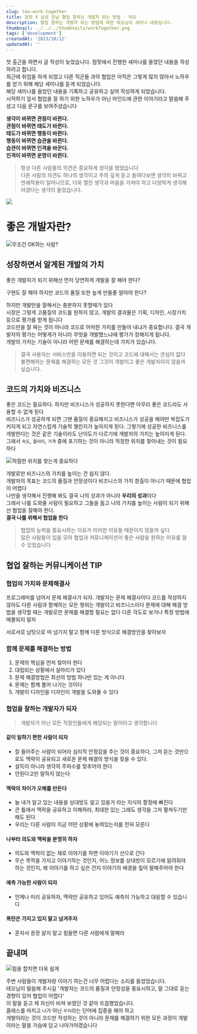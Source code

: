 ```yaml
---
slug: teo-work-together
title: 점핏 X 삼성 강남 협업 잘하는 개발자 되는 방법 - 테오
description: 협업 잘하는 개발자 되는 방법에 대한 테오님의 세미나 내용입니다.
thumbnail: ../../../thumbnails/workTogether.png
tags: ['development']
createdAt: '2023/10/12'
updatedAt: ''
---
```


첫 출근을 하면서 글 작성이 늦었습니다. 점핏에서 진행한 세미나를 들었던 내용을 작성하려고 합니다.<br/>
최근에 취업을 하게 되었고 다른 직군들 과의 협업은 아직은 그렇게 많지 않아서 노하우를 얻기 위해 해당 세미나를 듣게 되었습니다.<br/>
해당 세미나를 들었던 내용을 기록하고 공유하고 싶어 작성하게 되었습니다.<br/>
시작하기 앞서 협업을 잘 하기 위한 노하우가 아닌 마인드에 관한 이야기라고 말씀해 주셨고 다음 문구를 보여주셨습니다

**생각이 바뀌면 관점이 바뀐다.<br />관점이 바뀌면 태도가 바뀐다.<br />태도가 바뀌면 행동이 바뀐다.<br />행동이 바뀌면 습관을 바뀐다.<br />습관이 바뀌면 인격을 바꾼다.<br />인격이 바뀌면 운명이 바뀐다.**

> 항상 다른 사람들의 의견은 중요하게 생각을 했었습니다<br/>
> 다른 사람의 의견도 하나의 생각이고 주의 깊게 듣고 들여다보면 생각이 바뀌고 연쇄작용이 일어나므로,
> 더욱 열린 생각과 마음을 가져야 하고 다양하게 생각해야겠다는 생각이 들었습니다.

![](1.jpg)

# 좋은 개발자란?

![무조건 OK하는 사람?](3.png)

## 성장하면서 알게된 개발의 가치

좋은 개발자가 되기 위해선 먼저 당연하게 개발을 잘 해야 한다?

구현도 잘 해야 하지만 코드의 품질 또한 높게 만들줄 알아야 한다?

하지만 개발만을 잘해서는 충분하지 못할때가 있다<br/>
시장은 그렇게 고품질의 코드를 원하지 않고, 개발의 결과물은 기획, 디자인, 시장가치 등으로 평가를 받게 됩니다<br/>
코드만을 잘 짜는 것이 아니라 코드로 어떠한 가치를 만들어 내냐가 중요합니다.
결국 개발자의 평가는 어떻게가 아니라 무엇을 개발했느냐에 평가가 정해지게 됩니다.<br/>
개발의 가치는 기술이 아니라 어떤 문제를 해결하는데 가치가 있습니다.

> 결국 사용자는 서비스만을 이용하면 되는 것이고 코드에 대해서는 관심이 없다<br />
> 불편해하는 문제를 해결하는 모든 것 그것이 개발이고 좋은 개발자이지 않을까 싶습니다.

## 코드의 가치와 비즈니스

좋은 코드는 필요하다.
하지만 비즈니스가 성공하지 못한다면 아무리 좋은 코드라도 사용할 수 없게 된다<br/>
비즈니스가 성공하게 되면 그땐 품질이 중요해지고 비즈니스가 성공을 해야만 복잡도가 커지게 되고 자연스럽게 기술적 챌린지가 높아지게 된다.
그렇기에 성공한 비즈니스를 개발한다는 것은 같은 기술이라도 난이도가 다르기에 개발자의 가치는 높아지게 된다.<br/>
그래서 `속도`, `퀄리티`, `가격` 중에 포기하는 것이 아니라 적정한 위치를 찾아내는 것이 필요하다

![적절한 위치를 찾는게 중요하다](2.png)

개발로만 비즈니스의 가치를 높이는 건 쉽지 않다.<br/>
개발자의 목표는 코드의 품질과 안정성이다 비즈니스의 가치 창출이 아니기 때문에 협업이 어렵다<br/>
나만을 생각해서 진행해 봐도 결국 나의 성과가 아니라 **우리의 성과**이다<br/>
그래서 나를 도와줄 사람이 필요하고 그들을 돕고 나의 가치를 높이는 사람이 되기 위해선 협업을 잘해야 한다.<br/>
**결국 나를 위해서 협업을 한다**

> 협업의 능력을 중요시하는 이유가 이러한 이유들 때문이지 않을까 싶다<br/>
> 많은 사람들이 입을 모아 협업과 커뮤니케이션이 좋은 사람을 원하는 이유를 알 수 있었습니다

## 협업 잘하는 커뮤니케이션 TIP

### 협업의 가치와 문제해결사

프로그래머를 넘어서 문제 해결사가 되자.
개발자는 문제 해결사이다 코드를 작성하지 않아도 다른 사람과 함께하는 모든 행위는 개발이고 비즈니스이다
문제에 대해 해결 방법을 생각할 때는 개발로만 문제를 해결할 필요는 없다
다른 각도로 보거나 특정 방법에 매몰되지 말자

서로서로 남탓으로 떠 넘기지 말고
함께 다른 방식으로 해결방안을 찾아보자

### 함께 문제를 해결하는 방법

1. 문제의 핵심을 먼저 찾아야 한다
2. 대립되는 상황에서 실마리가 있다
3. 문제 해결방법은 최선의 방법 하나만 있는 게 아니다
4. 문제는 함께 풀어 나가는 것이다
5. 개발이 디자인을 디자인이 개발을 도와줄 수 있다

### 협업을 잘하는 개발자가 되자

> 개발자가 아닌 모든 직장인들에게 해당되는 말이라고 생각합니다

#### 같이 일하기 편한 사람이 되자

- 잘 들어주는 사람이 되어라 심리적 안정감을 주는 것이 중요하다, 그저 듣는 것만으로도 맥락이 공유되고 새로운 문제 해결의 방식을 찾을 수 있다.
- 설득이 아니라 생각의 주파수를 맞추어야 한다
- 안된다고만 말하지 않는다

#### 맥락의 차이가 오해를 만든다

- 늘 내가 알고 있는 내용을 상대방도 알고 있을거 라는 지식의 함정에 빠진다
- 큰 틀에서 맥락을 공유하고 이해하라, 최대한 있는 그래도 생각을 그저 펼쳐두기만 해도 된다
- 우리는 다른 사람이 지금 어떤 상황에 놓여있는지를 전혀 모른다

#### 나부터 의도와 맥락을 분명히 하자

- 의도와 맥락이 없는 채로 이야기를 하면 이야기가 산으로 간다
- 무슨 목적을 가지고 이야기하는 것인지, 어느 정보를 상대방이 모르기에 알려줘야 하는 것인지, 왜 이야기를 하고 싶은 건지 이야기의 배경을 짚어 말해주어야 한다

#### 예측 가능한 사람이 되자

- 언제나 미리 공유하자, 맥락만 공유하고 있어도 예측이 가능하고 대응할 수 있습니다

#### 폭탄은 가지고 있지 말고 넘겨주자

- 혼자서 끙끙 앓지 말고 힘들면 다른 사람에게 말해라

## 끝내며

![힘을 합치면 더욱 쉽게](4.png)

주변 사람들이 개발자랑 이야기 하는건 너무 어렵다는 소리를 들었었습니다.<br/>
테오님이 말씀해 주시길 '개발자는 코드의 품질과 안정성을 중요시하고, 말 그대로 듣는 경향이 있어 협업이 어렵다'<br/>
이 말을 듣고 제 자신이 비쳐 보였던 것 같아 뜨끔했었습니다.<br/>
클래스를 마치고 `나`가 아닌 `우리`라는 단어에 집중을 해야 하고<br/>
개발이라는 것이 코드만 작성하는 것이 아니라 문제를 해결하기 위한 모든 과정이 개발이라는 말을 가슴에 담고 나아가야겠습니다
